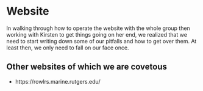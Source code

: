 # Website

In walking through how to operate the website with the whole group then working with Kirsten to get things going on her end, we realized that we need to start writing down some of our pitfalls and how to get over them. At least then, we only need to fall on our face once.

## Other websites of which we are covetous

-   https://rowlrs.marine.rutgers.edu/
